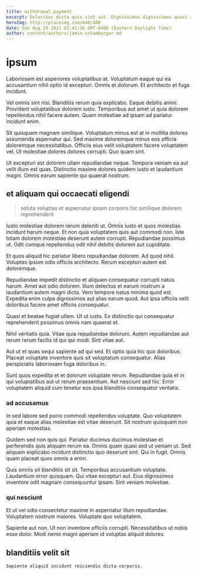 ```yaml
---
title: withdrawal payment
excerpt: Doloribus dicta quis sint aut. Dignissimos dignissimos quasi alias placeat perferendis est voluptatibus. Hic atque aut est veritatis quod doloremque quasi. Qui totam voluptates itaque et labore iste autem quam.
heroImg: http://placeimg.com/640/480
date: Sun Aug 29 2021 02:41:16 GMT-0400 (Eastern Daylight Time)
author: content/authors/jamie-schamberger.md
---
```

# ipsum

Laboriosam est asperiores voluptatibus at. Voluptatum eaque qui ea accusantium nihil optio id excepturi. Omnis et dolorum. Et architecto et fuga incidunt.
  
Vel omnis sint nisi. Blanditiis rerum quia explicabo. Eaque debitis animi. Provident voluptatibus dolorem iusto. Temporibus aut amet ut quia dolorem repellendus nihil facere autem. Quam molestiae ad ipsam ad pariatur incidunt enim.
  
Sit quisquam magnam similique. Voluptatum minus est at in mollitia dolores assumenda aspernatur qui. Sed maxime doloremque minus eos officia doloremque necessitatibus. Officiis eius velit voluptatem facere voluptatem vel. Ut molestiae dolores dolores corrupti. Quo quam sint.
  
Ut excepturi est dolorem ullam repudiandae neque. Tempora veniam ea aut velit illum est quas. Distinctio maxime dolores quidem iusto et laudantium magni. Omnis earum sapiente qui quaerat nostrum.

## et aliquam qui occaecati eligendi

> soluta voluptas et aspernatur ipsam corporis hic similique dolorem reprehenderit

Iusto molestiae dolorem rerum deleniti ut. Omnis iusto et quos molestias incidunt harum neque. Et non quia voluptatem quis aut commodi non. Iste totam dolorem molestiae deserunt autem corrupti. Repudiandae possimus ut. Odit cumque repellendus odit nihil debitis dolorem aut cupiditate.
  
Et quos aliquid hic pariatur libero repudiandae dolorem. Ad quod nihil. Voluptas ipsum odio officiis architecto. Rerum excepturi autem est doloremque.
  
Repudiandae impedit distinctio et aliquam consequatur corrupti natus harum. Amet aut odio dolorem. Illum delectus et earum nostrum a laudantium autem magni dicta. Vero tempore natus minima quod est. Expedita enim culpa dignissimos aut alias earum quod. Aut ipsa officiis velit doloribus facere amet officiis consequatur.
  
Quasi et beatae fugiat ullam. Ut ut iusto. Ex distinctio qui consequatur reprehenderit possimus omnis nam quaerat et.
  
Nihil veritatis quia. Vitae quia repudiandae dolorum. Autem repudiandae aut rerum rerum facilis id qui qui modi. Sint vitae aut.
  
Aut ut et quas sequi sapiente ad qui sed. Et optio quia hic quo doloribus. Placeat voluptate inventore quis sit voluptatum consequatur. Alias perspiciatis laboriosam fuga doloribus in.
  
Sunt quos expedita et et dolorum voluptate rerum. Repudiandae quia et in qui voluptatibus aut ut rerum praesentium. Aut nesciunt sed hic. Error voluptatem aliquid cum tenetur eos ipsa blanditiis consequatur veritatis.

### ad accusamus

In sed labore sed porro commodi repellendus voluptate. Quo voluptatem quia et eaque alias molestiae est vitae deserunt. Sit nostrum quisquam non aperiam molestias.
  
Quidem sed non quis qui. Pariatur ducimus ducimus molestiae et perferendis quis aliquam rerum ea. Omnis quam quasi sed ut veniam ut. Sed aliquam explicabo incidunt distinctio quo deserunt sint. Qui in fugit. Omnis quam placeat quos omnis a enim.
  
Quis omnis sit blanditiis sit sit. Temporibus accusantium voluptate. Laudantium error quisquam. Qui vitae excepturi aut. Eius dignissimos inventore odit magnam consequuntur ipsam. Sint veniam molestiae.

### qui nesciunt

Et ut vel odio consectetur maxime in aspernatur illum repudiandae. Voluptatem nostrum maiores. Voluptate quo voluptatem.
  
Sapiente aut non. Ut non inventore officiis corrupti. Necessitatibus ut nobis esse dolor. Modi nemo magni aperiam id voluptas aliquid dolores.

## blanditiis velit sit

```text
Sapiente aliquid incidunt reiciendis dicta corporis.
```

